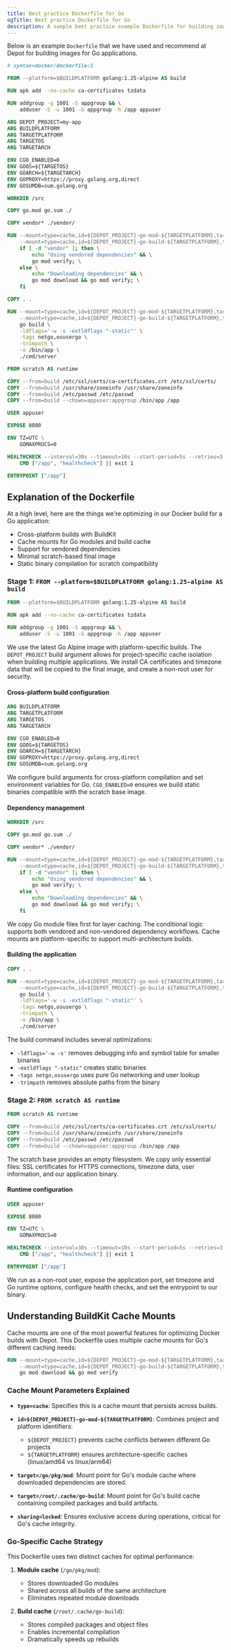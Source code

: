 ```yaml
---
title: Best practice Dockerfile for Go
ogTitle: Best practice Dockerfile for Go
description: A sample best practice example Dockerfile for building images for Go applications from us at Depot.
---
```


Below is an example `Dockerfile` that we have used and recommend at Depot for building images for Go applications.

```dockerfile
# syntax=docker/dockerfile:1

FROM --platform=$BUILDPLATFORM golang:1.25-alpine AS build

RUN apk add --no-cache ca-certificates tzdata

RUN addgroup -g 1001 -S appgroup && \
    adduser -S -u 1001 -G appgroup -h /app appuser

ARG DEPOT_PROJECT=my-app
ARG BUILDPLATFORM
ARG TARGETPLATFORM
ARG TARGETOS
ARG TARGETARCH

ENV CGO_ENABLED=0
ENV GOOS=${TARGETOS}
ENV GOARCH=${TARGETARCH}
ENV GOPROXY=https://proxy.golang.org,direct
ENV GOSUMDB=sum.golang.org

WORKDIR /src

COPY go.mod go.sum ./

COPY vendor* ./vendor/

RUN --mount=type=cache,id=${DEPOT_PROJECT}-go-mod-${TARGETPLATFORM},target=/go/pkg/mod,sharing=locked \
    --mount=type=cache,id=${DEPOT_PROJECT}-go-build-${TARGETPLATFORM},target=/root/.cache/go-build,sharing=locked \
    if [ -d "vendor" ]; then \
        echo "Using vendored dependencies" && \
        go mod verify; \
    else \
        echo "Downloading dependencies" && \
        go mod download && go mod verify; \
    fi

COPY . .

RUN --mount=type=cache,id=${DEPOT_PROJECT}-go-mod-${TARGETPLATFORM},target=/go/pkg/mod,sharing=locked \
    --mount=type=cache,id=${DEPOT_PROJECT}-go-build-${TARGETPLATFORM},target=/root/.cache/go-build,sharing=locked \
    go build \
    -ldflags='-w -s -extldflags "-static"' \
    -tags netgo,osusergo \
    -trimpath \
    -o /bin/app \
    ./cmd/server

FROM scratch AS runtime

COPY --from=build /etc/ssl/certs/ca-certificates.crt /etc/ssl/certs/
COPY --from=build /usr/share/zoneinfo /usr/share/zoneinfo
COPY --from=build /etc/passwd /etc/passwd
COPY --from=build --chown=appuser:appgroup /bin/app /app

USER appuser

EXPOSE 8080

ENV TZ=UTC \
    GOMAXPROCS=0

HEALTHCHECK --interval=30s --timeout=10s --start-period=5s --retries=3 \
    CMD ["/app", "healthcheck"] || exit 1

ENTRYPOINT ["/app"]
```

## Explanation of the Dockerfile

At a high level, here are the things we're optimizing in our Docker build for a Go application:

- Cross-platform builds with BuildKit
- Cache mounts for Go modules and build cache
- Support for vendored dependencies
- Minimal scratch-based final image
- Static binary compilation for scratch compatibility

### Stage 1: `FROM --platform=$BUILDPLATFORM golang:1.25-alpine AS build`

```dockerfile
FROM --platform=$BUILDPLATFORM golang:1.25-alpine AS build

RUN apk add --no-cache ca-certificates tzdata

RUN addgroup -g 1001 -S appgroup && \
    adduser -S -u 1001 -G appgroup -h /app appuser
```

We use the latest Go Alpine image with platform-specific builds. The `DEPOT_PROJECT` build argument allows for project-specific cache isolation when building multiple applications. We install CA certificates and timezone data that will be copied to the final image, and create a non-root user for security.

#### Cross-platform build configuration

```dockerfile
ARG BUILDPLATFORM
ARG TARGETPLATFORM
ARG TARGETOS
ARG TARGETARCH

ENV CGO_ENABLED=0
ENV GOOS=${TARGETOS}
ENV GOARCH=${TARGETARCH}
ENV GOPROXY=https://proxy.golang.org,direct
ENV GOSUMDB=sum.golang.org
```

We configure build arguments for cross-platform compilation and set environment variables for Go. `CGO_ENABLED=0` ensures we build static binaries compatible with the scratch base image.

#### Dependency management

```dockerfile
WORKDIR /src

COPY go.mod go.sum ./

COPY vendor* ./vendor/

RUN --mount=type=cache,id=${DEPOT_PROJECT}-go-mod-${TARGETPLATFORM},target=/go/pkg/mod,sharing=locked \
    --mount=type=cache,id=${DEPOT_PROJECT}-go-build-${TARGETPLATFORM},target=/root/.cache/go-build,sharing=locked \
    if [ -d "vendor" ]; then \
        echo "Using vendored dependencies" && \
        go mod verify; \
    else \
        echo "Downloading dependencies" && \
        go mod download && go mod verify; \
    fi
```

We copy Go module files first for layer caching. The conditional logic supports both vendored and non-vendored dependency workflows. Cache mounts are platform-specific to support multi-architecture builds.

#### Building the application

```dockerfile
COPY . .

RUN --mount=type=cache,id=${DEPOT_PROJECT}-go-mod-${TARGETPLATFORM},target=/go/pkg/mod,sharing=locked \
    --mount=type=cache,id=${DEPOT_PROJECT}-go-build-${TARGETPLATFORM},target=/root/.cache/go-build,sharing=locked \
    go build \
    -ldflags='-w -s -extldflags "-static"' \
    -tags netgo,osusergo \
    -trimpath \
    -o /bin/app \
    ./cmd/server
```

The build command includes several optimizations:

- `-ldflags='-w -s'` removes debugging info and symbol table for smaller binaries
- `-extldflags "-static"` creates static binaries
- `-tags netgo,osusergo` uses pure Go networking and user lookup
- `-trimpath` removes absolute paths from the binary

### Stage 2: `FROM scratch AS runtime`

```dockerfile
FROM scratch AS runtime

COPY --from=build /etc/ssl/certs/ca-certificates.crt /etc/ssl/certs/
COPY --from=build /usr/share/zoneinfo /usr/share/zoneinfo
COPY --from=build /etc/passwd /etc/passwd
COPY --from=build --chown=appuser:appgroup /bin/app /app
```

The scratch base provides an empty filesystem. We copy only essential files: SSL certificates for HTTPS connections, timezone data, user information, and our application binary.

#### Runtime configuration

```dockerfile
USER appuser

EXPOSE 8080

ENV TZ=UTC \
    GOMAXPROCS=0

HEALTHCHECK --interval=30s --timeout=10s --start-period=5s --retries=3 \
    CMD ["/app", "healthcheck"] || exit 1

ENTRYPOINT ["/app"]
```

We run as a non-root user, expose the application port, set timezone and Go runtime options, configure health checks, and set the entrypoint to our binary.

## Understanding BuildKit Cache Mounts

Cache mounts are one of the most powerful features for optimizing Docker builds with Depot. This Dockerfile uses multiple cache mounts for Go's different caching needs:

```dockerfile
RUN --mount=type=cache,id=${DEPOT_PROJECT}-go-mod-${TARGETPLATFORM},target=/go/pkg/mod,sharing=locked \
    --mount=type=cache,id=${DEPOT_PROJECT}-go-build-${TARGETPLATFORM},target=/root/.cache/go-build,sharing=locked \
    go mod download && go mod verify
```

### Cache Mount Parameters Explained

- **`type=cache`**: Specifies this is a cache mount that persists across builds.

- **`id=${DEPOT_PROJECT}-go-mod-${TARGETPLATFORM}`**: Combines project and platform identifiers:

  - `${DEPOT_PROJECT}` prevents cache conflicts between different Go projects
  - `${TARGETPLATFORM}` ensures architecture-specific caches (linux/amd64 vs linux/arm64)

- **`target=/go/pkg/mod`**: Mount point for Go's module cache where downloaded dependencies are stored.

- **`target=/root/.cache/go-build`**: Mount point for Go's build cache containing compiled packages and build artifacts.

- **`sharing=locked`**: Ensures exclusive access during operations, critical for Go's cache integrity.

### Go-Specific Cache Strategy

This Dockerfile uses two distinct caches for optimal performance:

1. **Module cache** (`/go/pkg/mod`):

   - Stores downloaded Go modules
   - Shared across all builds of the same architecture
   - Eliminates repeated module downloads

2. **Build cache** (`/root/.cache/go-build`):
   - Stores compiled packages and object files
   - Enables incremental compilation
   - Dramatically speeds up rebuilds
